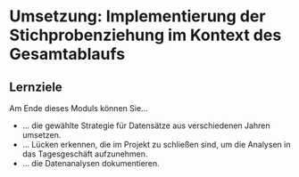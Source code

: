 # Umsetzung: Implementierung der Stichprobenziehung im Kontext des Gesamtablaufs


::: {.callout-tip} 
## Lernziele

Am Ende dieses Moduls können Sie...

* ... die gewählte Strategie für Datensätze aus verschiedenen Jahren umsetzen.
* ... Lücken erkennen, die im Projekt zu schließen sind, um die Analysen in das Tagesgeschäft aufzunehmen.
* ... die Datenanalysen dokumentieren.

:::


